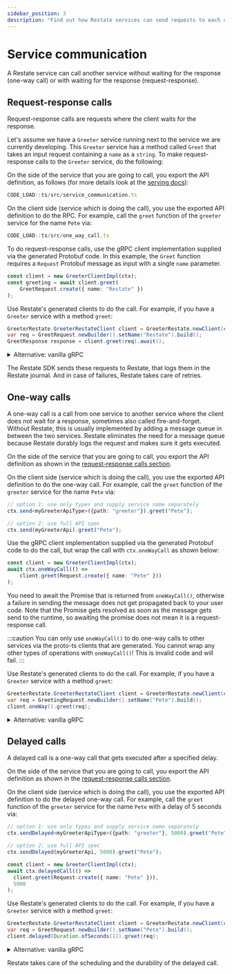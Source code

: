 ```yaml
---
sidebar_position: 3
description: "Find out how Restate services can send requests to each other."
---
```



# Service communication
A Restate service can call another service without waiting for the response (one-way call) or with waiting for the response (request-response).

## Request-response calls
Request-response calls are requests where the client waits for the response.

Let's assume we have a `Greeter` service running next to the service we are currently developing.
This `Greeter` service has a method called `Greet` that takes an input request containing a `name` as a `string`.
To make request-response calls to the `Greeter` service, do the following:

<Tabs groupId="sdk" queryString>
<TabItem value="ts" label="TypeScript" default>

On the side of the service that you are going to call, you export the API definition, as follows (for more details look at the [serving docs](/develop/sdk/serving)):

```ts
CODE_LOAD::ts/src/service_communication.ts
```

On the client side (service which is doing the call), you use the exported API definition to do the RPC.
For example, call the `greet` function of the `greeter` service for the name `Pete` via:

```ts
CODE_LOAD::ts/src/one_way_call.ts
```

</TabItem>
<TabItem value="ts-grpc" label="TypeScript-gRPC">

To do request-response calls, use the gRPC client implementation supplied via the generated Protobuf code.
In this example, the `Greet` function requires a `Request` Protobuf message as input with a single `name` parameter.

```typescript
const client = new GreeterClientImpl(ctx);
const greeting = await client.greet(
    GreetRequest.create({ name: "Restate" })
);
```

</TabItem>
<TabItem value="java" label="Java">

Use Restate's generated clients to do the call.
For example, if you have a `Greeter` service with a method `greet`:

```java
GreeterRestate.GreeterRestateClient client = GreeterRestate.newClient(ctx);
var req = GreetRequest.newBuilder().setName("Restate").build();
GreetResponse response = client.greet(req).await();
```


<details>
<summary>Alternative: vanilla gRPC</summary>

You can do request-response calls via `ctx.call` by supplying it with the gRPC method descriptor and request, by using the generated Protobuf code.
In this example, the `Greet` function requires a `Request` Protobuf message as input with a single `name` parameter.

```java
var req = GreetRequest.newBuilder().setName("Pete").build();
GreetResponse response = ctx.call(
    GreeterGrpc.getGreetMethod(),
    req
).await();
```

</details>

</TabItem>
</Tabs>

The Restate SDK sends these requests to Restate, that logs them in the Restate journal.
And in case of failures, Restate takes care of retries.


## One-way calls
A one-way call is a call from one service to another service where the client does not wait for a response, sometimes also called fire-and-forget.
Without Restate, this is usually implemented by adding a message queue in between the two services. 
Restate eliminates the need for a message queue because Restate durably logs the request and makes sure it gets executed.

<Tabs groupId="sdk" queryString>
<TabItem value="ts" label="TypeScript" default>

On the side of the service that you are going to call, you export the API definition as shown in the [request-response calls section](/develop/sdk/service-communication#request-response-calls).

On the client side (service which is doing the call), you use the exported API definition to do the one-way call. For example, call the `greet` function of the `greeter` service for the name `Pete` via:

```ts
// option 1: use only types and supply service name separately
ctx.send<myGreeterApiType>({path: "greeter"}).greet("Pete");

// option 2: use full API spec
ctx.send(myGreeterApi).greet("Pete");
```

</TabItem>
<TabItem value="ts-grpc" label="TypeScript-gRPC">

Use the gRPC client implementation supplied via the generated Protobuf code to do the call, but wrap the call with `ctx.oneWayCall` as shown below:

```typescript
const client = new GreeterClientImpl(ctx);
await ctx.oneWayCall(() =>
    client.greet(Request.create({ name: "Pete" }))
);
```

You need to await the Promise that is returned from `oneWayCall()`, otherwise a failure in sending the message does not get propagated back to your user code.
Note that the Promise gets resolved as soon as the message gets send to the runtime, so awaiting the promise does not mean it is a request-response call.

:::caution
You can only use `oneWayCall()` to do one-way calls to other services via the proto-ts clients that are generated.
You cannot wrap any other types of operations with `oneWayCall()`! This is invalid code and will fail.
:::


</TabItem>
<TabItem value="java" label="Java">

Use Restate's generated clients to do the call.
For example, if you have a `Greeter` service with a method `greet`:

```java
GreeterRestate.GreeterRestateClient client = GreeterRestate.newClient(ctx);
var req = GreetingRequest.newBuilder().setName("Pete").build();
client.oneWay().greet(req);
```


<details>
<summary>Alternative: vanilla gRPC</summary>

You can do one-way calls via `ctx.oneWayCall` by supplying it with the gRPC method descriptor and request, by using the generated Protobuf code.
In this example, the `Greet` function requires a `Request` Protobuf message as input with a single `name` parameter.

```java
var req = GreetRequest.newBuilder().setName("Pete").build();
ctx.oneWayCall(
  GreeterGrpc.getGreetMethod(),
  req
);
```

</details>

</TabItem>
</Tabs>


## Delayed calls
A delayed call is a one-way call that gets executed after a specified delay.


<Tabs groupId="sdk" queryString>
<TabItem value="ts" label="TypeScript" default>

On the side of the service that you are going to call, you export the API definition as shown in the [request-response calls section](#request-response-calls).

On the client side (service which is doing the call), you use the exported API definition to do the delayed one-way call. For example, call the `greet` function of the `greeter` service for the name `Pete` with a delay of 5 seconds  via:

```ts
// option 1: use only types and supply service name separately
ctx.sendDelayed<myGreeterApiType>({path: "greeter"}, 5000).greet("Pete");

// option 2: use full API spec
ctx.sendDelayed(myGreeterApi, 5000).greet("Pete");
```

</TabItem>
<TabItem value="ts-grpc" label="TypeScript-gRPC">

```typescript
const client = new GreeterClientImpl(ctx);
await ctx.delayedCall(() =>
  client.greet(Request.create({ name: "Pete" })),
  5000
);
```

</TabItem>
<TabItem value="java" label="Java">

Use Restate's generated clients to do the call.
For example, if you have a `Greeter` service with a method `greet`:

```java
GreeterRestate.GreeterRestateClient client = GreeterRestate.newClient(ctx);
var req = GreetRequest.newBuilder().setName("Pete").build();
client.delayed(Duration.ofSeconds(1)).greet(req);
```

<details>
<summary>Alternative: vanilla gRPC</summary>

You can do delayed calls via `ctx.delayedCall` by supplying it with the gRPC method descriptor and request, by using the generated Protobuf code.
In this example, the `Greet` function requires a `Request` Protobuf message as input with a single `name` parameter.

```java
var req = GreetRequest.newBuilder().setName("Pete").build();
ctx.delayedCall(
  GreeterGrpc.getGreetMethod(),
  req,
  Duration.ofMinutes(15)
);
```

</details>

</TabItem>
</Tabs>


Restate takes care of the scheduling and the durability of the delayed call.